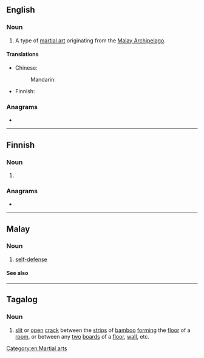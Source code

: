 {{also|silât}}
==English==
{{wikipedia}}

===Noun===
{{en-noun|-}}

# A type of [[martial art]] originating from the [[Malay Archipelago]].

====Translations====
{{trans-top|type of martial art}}
* Chinese:
*: Mandarin: {{t|cmn|席拉|tr=xílā|sc=Hani}}
{{trans-mid}}
* Finnish: {{t|fi|silat}}
{{trans-bottom}}

===Anagrams===
* {{anagrams|en|a=ailst|A list|A-list|Itals|Talsi|alist|itals|laits|litas|stail|tails}}

[[Category:en:Martial arts]]

----

==Finnish==

===Noun===
{{head|fi|noun form}}

# {{fi-form of|sila|case=nominative|pl=plural}}

===Anagrams===
* {{anagrams|fi|a=ailst|altis|lasit|lasti|lista|litsa|salit|silta|talsi|tilsa}}

----

==Malay==

===Noun===
{{head|ms|noun}}

# [[self-defense]]

====See also====
{{projectlinks|wikipedia}}

----

==Tagalog==

===Noun===
{{tl-noun|silát}}

# [[slit]] or [[open]] [[crack]] between the [[strip]]s of [[bamboo]] [[form]]ing the [[floor]] of a [[room]], or between any [[two]] [[board]]s of a [[floor]], [[wall]], etc.